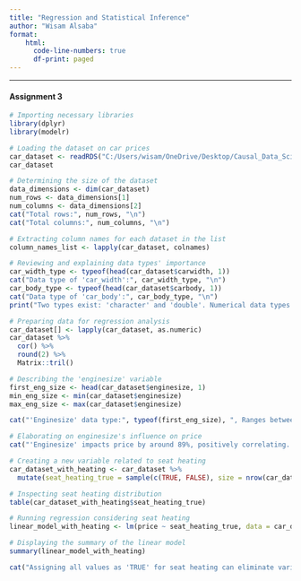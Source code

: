 ```yaml
---
title: "Regression and Statistical Inference"
author: "Wisam Alsaba"
format: 
    html:
      code-line-numbers: true
      df-print: paged
---
```

----
#### **Assignment 3**
```r
# Importing necessary libraries
library(dplyr)
library(modelr)

# Loading the dataset on car prices
car_dataset <- readRDS("C:/Users/wisam/OneDrive/Desktop/Causal_Data_Science_Data/Data/car_prices.rds")
car_dataset

# Determining the size of the dataset
data_dimensions <- dim(car_dataset)
num_rows <- data_dimensions[1]
num_columns <- data_dimensions[2]
cat("Total rows:", num_rows, "\n")
cat("Total columns:", num_columns, "\n")

# Extracting column names for each dataset in the list
column_names_list <- lapply(car_dataset, colnames)

# Reviewing and explaining data types' importance
car_width_type <- typeof(head(car_dataset$carwidth, 1))
cat("Data type of 'car_width':", car_width_type, "\n")
car_body_type <- typeof(head(car_dataset$carbody, 1))
cat("Data type of 'car_body':", car_body_type, "\n")
print("Two types exist: 'character' and 'double'. Numerical data types like 'double' are suitable for quantitative info, while 'character' types hold categorical or textual data.")

# Preparing data for regression analysis
car_dataset[] <- lapply(car_dataset, as.numeric)
car_dataset %>%
  cor() %>% 
  round(2) %>% 
  Matrix::tril()

# Describing the 'enginesize' variable
first_eng_size <- head(car_dataset$enginesize, 1)
min_eng_size <- min(car_dataset$enginesize)
max_eng_size <- max(car_dataset$enginesize)

cat("'Enginesize' data type:", typeof(first_eng_size), ", Ranges between:", min_eng_size, " and ", max_eng_size, "\n")

# Elaborating on enginesize's influence on price
cat("'Enginesize' impacts price by around 89%, positively correlating. As the engine size increases, price rises proportionally.")

# Creating a new variable related to seat heating
car_dataset_with_heating <- car_dataset %>%
  mutate(seat_heating_true = sample(c(TRUE, FALSE), size = nrow(car_dataset), replace = TRUE))

# Inspecting seat heating distribution
table(car_dataset_with_heating$seat_heating_true)

# Running regression considering seat heating
linear_model_with_heating <- lm(price ~ seat_heating_true, data = car_dataset_with_heating)

# Displaying the summary of the linear model
summary(linear_model_with_heating)

cat("Assigning all values as 'TRUE' for seat heating can eliminate variability, leading to issues like collinearity problems and difficulties in coefficient estimation in regression analysis.")
```
